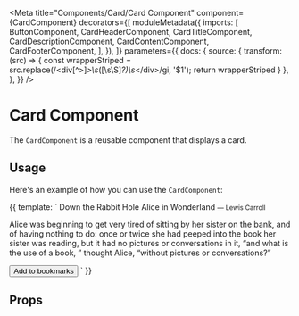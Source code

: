 

<Meta
  title="Components/Card/Card Component"
  component={CardComponent}
  decorators={[
    moduleMetadata({
      imports: [
        ButtonComponent,
        CardHeaderComponent,
        CardTitleComponent,
        CardDescriptionComponent,
        CardContentComponent,
        CardFooterComponent,
      ],
    }),
  ]}
  parameters={{
    docs: {
      source: {
        transform: (src) => {
          const wrapperStriped = src.replace(/<div[^>]*>\s*([\s\S]*?)\s*<\/div>/gi, '$1');
          return wrapperStriped
        }
      },
    },
  }}
/>

# Card Component

The `CardComponent` is a reusable component that displays a card.


## Usage

Here's an example of how you can use the `CardComponent`:

<Canvas>
  <Story name="Card Example">
    {{
      template: `
        <Card [class]="'p-8 w-[400px]'">
          <CardHeader>
            <CardTitle [class]="'text-4xl'">Down the Rabbit Hole</CardTitle>
            <CardDescription>
              Alice in Wonderland
              <small>— Lewis Carroll</small>
            </CardDescription>
          </CardHeader>
          <CardContent>
            <p>
              Alice was beginning to get very tired of sitting by her sister on the bank,
              and of having nothing to do: once or twice she had peeped into the book her
              sister was reading, but it had no pictures or conversations in it, “and what
              is the use of a book, ” thought Alice, “without pictures or conversations?”
            </p>
          </CardContent>
          <CardFooter>
            <Button size="lg">Add to bookmarks</Button>
          </CardFooter>
        </Card>
      `
    }}
  </Story>
</Canvas>

## Props

<ArgsTable of={CardComponent} />


